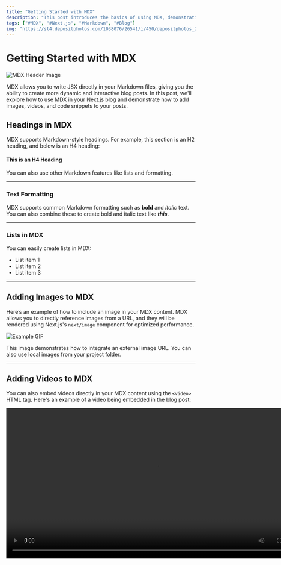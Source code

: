 ```yaml
---
title: "Getting Started with MDX"
description: "This post introduces the basics of using MDX, demonstrating how to add content like text, images, videos, and code snippets to your blog."
tags: ["#MDX", "#Next.js", "#Markdown", "#Blog"]
img: "https://st4.depositphotos.com/1038076/26541/i/450/depositphotos_265419430-stock-photo-lets-get-started.jpg"
---
```


# Getting Started with MDX

![MDX Header Image](https://st4.depositphotos.com/1038076/26541/i/450/depositphotos_265419430-stock-photo-lets-get-started.jpg)

MDX allows you to write JSX directly in your Markdown files, giving you the ability to create more dynamic and interactive blog posts. In this post, we'll explore how to use MDX in your Next.js blog and demonstrate how to add images, videos, and code snippets to your posts.

## Headings in MDX

MDX supports Markdown-style headings. For example, this section is an H2 heading, and below is an H4 heading:

#### This is an H4 Heading

You can also use other Markdown features like lists and formatting.

---

### Text Formatting

MDX supports common Markdown formatting such as **bold** and _italic_ text.  
You can also combine these to create bold and italic text like **_this_**.

---

### Lists in MDX

You can easily create lists in MDX:

- List item 1
- List item 2
- List item 3

---

## Adding Images to MDX

Here’s an example of how to include an image in your MDX content. MDX allows you to directly reference images from a URL, and they will be rendered using Next.js's `next/image` component for optimized performance.

![Example GIF](https://media.giphy.com/media/10bKPDUM5H7m7u/giphy.gif)

This image demonstrates how to integrate an external image URL. You can also use local images from your project folder.

---

## Adding Videos to MDX

You can also embed videos directly in your MDX content using the `<video>` HTML tag. Here's an example of a video being embedded in the blog post:

<video src="https://www.w3schools.com/html/mov_bbb.mp4" width="800" controls />

This video demonstrates the basics of HTML video embedding.

---

## Writing Code in MDX

MDX is great for developers who want to write code snippets in their blog posts. Here’s an example of how to include a JavaScript code block:

```javascript
const helloWorld = () => {
  console.log("Hello, World!");
};
```

## Thanks for reading! Be sure to explore more posts about web development, MDX, and Next.js.

### Key Features Demonstrated in this Post:

- **Headings**: Demonstrating how to structure content with different heading levels.
- **Text Formatting**: Using bold, italic, and combinations of text styles.
- **Lists**: Markdown-style lists with bullet points.
- **Images**: Adding an external image using `next/image`.
- **Videos**: Embedding a video using the `<video>` tag.
- **Code Snippets**: Embedding code using a code block in the post.

Feel free to adjust the content, title, and descriptions to better suit your blog's purpose! This post can be your first published article introducing MDX basics.
